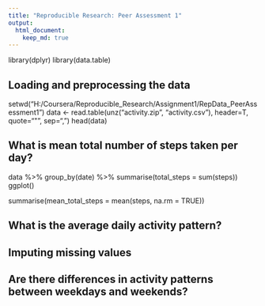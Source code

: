 ```yaml
---
title: "Reproducible Research: Peer Assessment 1"
output: 
  html_document:
    keep_md: true
---
```


library(dplyr)
library(data.table)


## Loading and preprocessing the data
setwd("H:/Coursera/Reproducible_Research/Assignment1/RepData_PeerAssessment1")
data <- read.table(unz("activity.zip", "activity.csv"), header=T, quote="\"", sep=",")
head(data)


## What is mean total number of steps taken per day?
data %>%
group_by(date) %>%
summarise(total_steps = sum(steps))
ggplot()

summarise(mean_total_steps = mean(steps, na.rm = TRUE))



## What is the average daily activity pattern?



## Imputing missing values



## Are there differences in activity patterns between weekdays and weekends?
